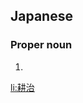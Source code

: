 ==Japanese==
{{ja-kanjitab|こう|じ}}

===Proper noun===
{{ja-pos|こうじ|proper}}

# {{given name|male|lang=ja|sort=こうじ}}

[[li:耕治]]